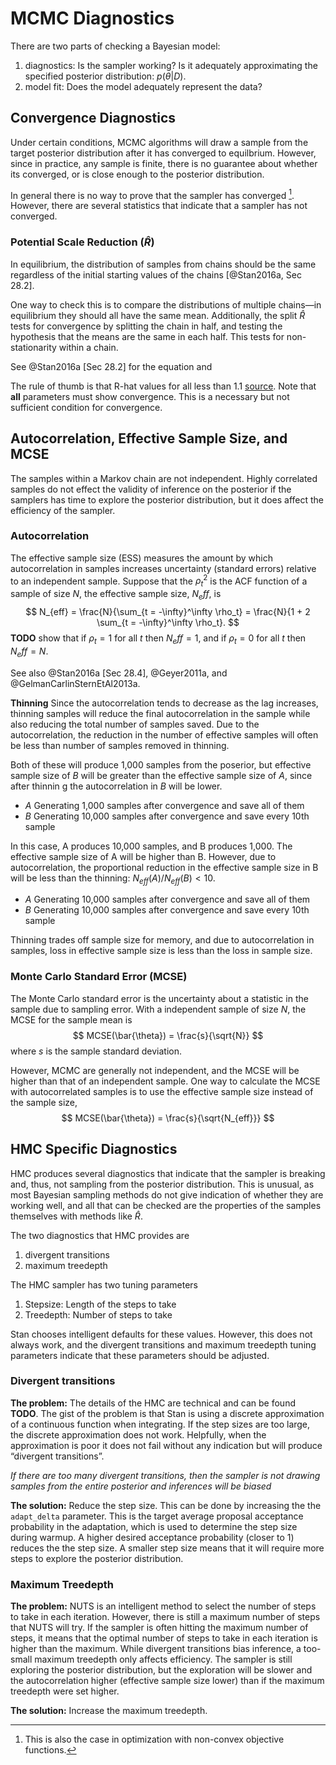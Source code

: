 # MCMC Diagnostics

There are two parts of checking a Bayesian model:

1. diagnostics: Is the sampler working? Is it adequately approximating the specified posterior distribution: $p(\theta | D)$.
2. model fit: Does the model adequately represent the data? 

## Convergence Diagnostics

Under certain conditions, MCMC algorithms will draw a sample from the target posterior distribution after it has converged to equilbrium.
However, since in practice, any sample is finite, there is no guarantee about whether its converged, or is close enough to the posterior distribution.

In general there is no way to prove that the sampler has converged [^converge].
However, there are several statistics that indicate that a sampler has not converged.

[^converge]: This is also the case in optimization with non-convex objective functions.

### Potential Scale Reduction ($\hat{R}$)

In equilibrium, the distribution of samples from chains should be the same regardless of the initial starting 
values of the chains [@Stan2016a, Sec 28.2].

One way to check this is to compare the distributions of multiple chains---in equilibrium they should all have the same mean.
Additionally, the split $\hat{R}$ tests for convergence by splitting the chain in half, and testing the hypothesis that the means are the same in each half. This tests for non-stationarity within a chain.

See @Stan2016a [Sec 28.2] for the equation and 

The rule of thumb is that R-hat values for all less than 1.1 [source](https://cran.r-project.org/web/packages/rstanarm/vignettes/rstanarm.html).
Note that **all** parameters must show convergence.
This is a necessary but not sufficient condition for convergence.

## Autocorrelation, Effective Sample Size, and MCSE

The samples within a Markov chain are not independent. 
Highly correlated samples do not effect the validity of inference on the posterior if 
the samplers has time to explore the posterior distribution, but it does affect the 
efficiency of the sampler.

### Autocorrelation 

The effective sample size (ESS) measures the amount by which autocorrelation in samples increases uncertainty (standard errors) relative to an independent sample.
Suppose that the $\rho^2_t$ is the ACF function of a sample of size $N$, the effective sample size, $N_eff$, is
$$
N_{eff} = \frac{N}{\sum_{t = -\infty}^\infty \rho_t} = \frac{N}{1 + 2 \sum_{t = -\infty}^\infty \rho_t}.
$$
**TODO** show that if $\rho_t = 1$ for all $t$ then $N_eff = 1$, and if $\rho_t = 0$ for all $t$ then $N_eff = N$.

See also @Stan2016a [Sec 28.4], @Geyer2011a, and @GelmanCarlinSternEtAl2013a.

**Thinning** Since the autocorrelation tends to decrease as the lag increases, thinning samples will reduce the final autocorrelation in the sample while also reducing the total number of samples saved.
Due to the autocorrelation, the reduction in the number of effective samples will often be less than number of samples removed in thinning.

Both of these will produce 1,000 samples from the poserior, but effective sample size of $B$ will be greater than the effective sample size of $A$, since after thinnin g the autocorrelation in $B$ will be lower.

- *A* Generating 1,000 samples after convergence and save all of them
- *B* Generating 10,000 samples after convergence and save every 10th sample

In this case, A produces 10,000 samples, and B produces 1,000.
The effective sample size of A will be higher than B.
However, due to autocorrelation, the proportional reduction in the effective sample size in B will be less than the thinning: $N_{eff}(A) / N_{eff}(B) < 10$.

- *A* Generating 10,000 samples after convergence and save all of them
- *B* Generating 10,000 samples after convergence and save every 10th sample

Thinning trades off sample size for memory, and due to autocorrelation in samples, loss in effective sample size is less than the loss in sample size.

### Monte Carlo Standard Error (MCSE)

The Monte Carlo standard error is the uncertainty about a statistic in the sample due to sampling error.
With a independent sample of size $N$, the MCSE for the sample mean is
$$
MCSE(\bar{\theta}) = \frac{s}{\sqrt{N}}
$$
where $s$ is the sample standard deviation.

However, MCMC are generally not independent, and the MCSE will be higher than that
of an independent sample. One way to calculate the MCSE with autocorrelated samples
is to use the effective sample size instead of the sample size,
$$
MCSE(\bar{\theta}) = \frac{s}{\sqrt{N_{eff}}}
$$



## HMC Specific Diagnostics

HMC produces several diagnostics that indicate that the sampler is breaking and, thus, not sampling from the posterior distribution. 
This is unusual, as most Bayesian sampling methods do not give indication of whether they are working well, and all that can be checked are the properties of the samples themselves with methods like $\hat{R}$.

The two diagnostics that HMC provides are

1. divergent transitions
2. maximum treedepth

The HMC sampler has two tuning parameters

1. Stepsize: Length of the steps to take
2. Treedepth: Number of steps to take

Stan chooses intelligent defaults for these values. However, this does not always work, and the divergent transitions and maximum treedepth tuning parameters indicate that these parameters should be adjusted.

### Divergent transitions

**The problem:** The details of the HMC are technical and can be found **TODO**. The gist of the problem is that Stan is using a discrete approximation of a continuous function when integrating. 
If the step sizes are too large, the discrete approximation does not work. 
Helpfully, when the approximation is poor it does not fail without any indication but will produce "divergent transitions".

*If there are too many divergent transitions, then the sampler is not drawing samples from the entire posterior and inferences will be biased*

**The solution:** Reduce the step size. This can be done by increasing the the `adapt_delta` parameter.
This is the target average proposal acceptance probability in the adaptation, which is used to determine the step size during warmup.
A higher desired acceptance probability (closer to 1) reduces the the step size. A smaller step size means that it will require more steps to explore the posterior distribution.

### Maximum Treedepth

**The problem:** NUTS is an intelligent method to select the number of steps to take in each iteration. However, there is still a maximum number of steps that NUTS will try.
If the sampler is often hitting the maximum number of steps, it means that the optimal number of steps to take in each iteration is higher than the maximum. 
While divergent transitions bias inference, a too-small maximum treedepth only affects efficiency.
The sampler is still exploring the posterior distribution, but the exploration will be slower and the autocorrelation higher (effective sample size lower) than if the maximum treedepth were set higher.

**The solution:** Increase the maximum treedepth.
